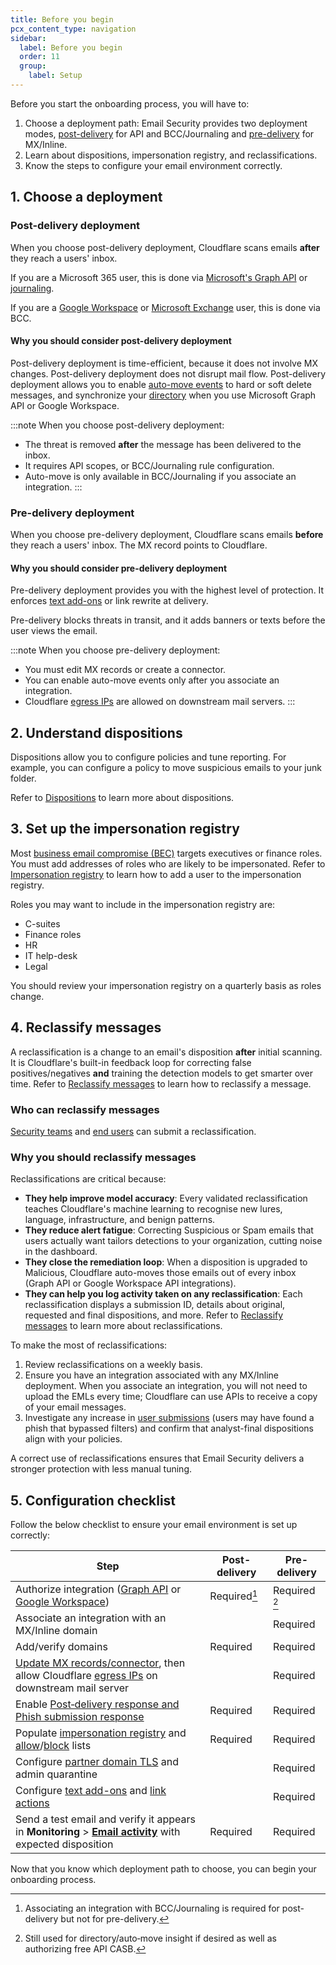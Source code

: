 ```yaml
---
title: Before you begin
pcx_content_type: navigation
sidebar:
  label: Before you begin
  order: 11
  group:
    label: Setup
---
```



Before you start the onboarding process, you will have to:

1. Choose a deployment path: Email Security provides two deployment modes, [post-delivery](/cloudflare-one/email-security/setup/post-delivery-deployment/) for API and BCC/Journaling and [pre-delivery](/cloudflare-one/email-security/setup/pre-delivery-deployment/) for MX/Inline.
2. Learn about dispositions, impersonation registry, and reclassifications.
3. Know the steps to configure your email environment correctly.

## 1. Choose a deployment

### Post-delivery deployment

When you choose post-delivery deployment, Cloudflare scans emails **after** they reach a users' inbox.

If you are a Microsoft 365 user, this is done via [Microsoft's Graph API](/cloudflare-one/email-security/setup/post-delivery-deployment/api/office365-api/) or [journaling](/cloudflare-one/email-security/setup/post-delivery-deployment/bcc-journaling/journaling-setup/office365-journaling/).

If you are a [Google Workspace](/cloudflare-one/email-security/setup/post-delivery-deployment/bcc-journaling/bcc-setup/gmail-bcc-setup/gmail-bcc-setup/) or [Microsoft Exchange](/cloudflare-one/email-security/setup/post-delivery-deployment/bcc-journaling/bcc-setup/bcc-microsoft-exchange/) user, this is done via BCC.

#### Why you should consider post-delivery deployment

Post-delivery deployment is time-efficient, because it does not involve MX changes. Post-delivery deployment does not disrupt mail flow. Post-delivery deployment allows you to enable [auto-move events](/cloudflare-one/email-security/auto-moves/) to hard or soft delete messages, and synchronize your [directory](/cloudflare-one/email-security/directories/) when you use Microsoft Graph API or Google Workspace.

:::note
When you choose post-delivery deployment:
- The threat is removed **after** the message has been delivered to the inbox.
- It requires API scopes, or BCC/Journaling rule configuration.
- Auto-move is only available in BCC/Journaling if you associate an integration.
:::

### Pre-delivery deployment

When you choose pre-delivery deployment, Cloudflare scans emails **before** they reach a users' inbox. The MX record points to Cloudflare.

#### Why you should consider pre-delivery deployment

Pre-delivery deployment provides you with the highest level of protection. It enforces [text add-ons](/cloudflare-one/email-security/detection-settings/configure-text-add-ons/) or link rewrite at delivery.

Pre-delivery blocks threats in transit, and it adds banners or texts before the user views the email.

:::note
When you choose pre-delivery deployment:
- You must edit MX records or create a connector.
- You can enable auto-move events only after you associate an integration.
- Cloudflare [egress IPs](/cloudflare-one/email-security/setup/pre-delivery-deployment/egress-ips/) are allowed on downstream mail servers.
:::

## 2. Understand dispositions

Dispositions allow you to configure policies and tune reporting. For example, you can configure a policy to move suspicious emails to your junk folder.

Refer to [Dispositions](/cloudflare-one/email-security/reference/dispositions-and-attributes/#dispositions) to learn more about dispositions.

## 3. Set up the impersonation registry

Most [business email compromise (BEC)](https://www.cloudflare.com/en-gb/learning/email-security/business-email-compromise-bec/) targets executives or finance roles. You must add addresses of roles who are likely to be impersonated. Refer to [Impersonation registry](/cloudflare-one/email-security/detection-settings/impersonation-registry/) to learn how to add a user to the impersonation registry.

Roles you may want to include in the impersonation registry are:

- C-suites
- Finance roles
- HR
- IT help-desk
- Legal

You should review your impersonation registry on a quarterly basis as roles change.

## 4. Reclassify messages

A reclassification is a change to an email's disposition **after** initial scanning. It is Cloudflare's built-in feedback loop for correcting false positives/negatives **and** training the detection models to get smarter over time. Refer to [Reclassify messages](/cloudflare-one/email-security/email-monitoring/search-email/#reclassify-messages) to learn how to reclassify a message.


### Who can reclassify messages

[Security teams](/cloudflare-one/email-security/email-monitoring/search-email/#team-submissions) and [end users](/cloudflare-one/email-security/email-monitoring/search-email/#user-submissions) can submit a reclassification. 

### Why you should reclassify messages

Reclassifications are critical because:

- **They help improve model accuracy**: Every validated reclassification teaches Cloudflare's machine learning to recognise new lures, language, infrastructure, and benign patterns.
- **They reduce alert fatigue**: Correcting Suspicious or Spam emails that users actually want tailors detections to your organization, cutting noise in the dashboard.
- **They close the remediation loop**: When a disposition is upgraded to Malicious, Cloudflare auto-moves those emails out of every inbox (Graph API or Google Workspace API integrations).
- **They can help you log activity taken on any reclassification**: Each reclassification displays a submission ID, details about original, requested and final dispositions, and more. Refer to [Reclassify messages](/cloudflare-one/email-security/email-monitoring/search-email/#reclassify-messages) to learn more about reclassifications.

To make the most of reclassifications:

1. Review reclassifications on a weekly basis.
2. Ensure you have an integration associated with any MX/Inline deployment. When you associate an integration, you will not need to upload the EMLs every time; Cloudflare can use APIs to receive a copy of your email messages.
3. Investigate any increase in [user submissions](/cloudflare-one/email-security/email-monitoring/search-email/#user-submissions) (users may have found a phish that bypassed filters) and confirm that analyst-final dispositions align with your policies.

A correct use of reclassifications ensures that Email Security delivers a stronger protection with less manual tuning.

## 5. Configuration checklist

Follow the below checklist to ensure your email environment is set up correctly:

| Step                                                                                                    | Post-delivery | Pre-delivery |
|---------------------------------------------------------------------------------------------------------|---------------|--------------|
| Authorize integration ([Graph API](/cloudflare-one/email-security/setup/post-delivery-deployment/api/office365-api/#enable-microsoft-integration) or [Google Workspace](/cloudflare-one/email-security/setup/post-delivery-deployment/bcc-journaling/bcc-setup/gmail-bcc-setup/enable-gmail-integration/))                                                | Required[^1]      | Required [^2]     |
| Associate an integration with an MX/Inline domain                                                       |               | Required     |
| Add/verify domains                                                                                      | Required      | Required     |
| [Update MX records/connector](/cloudflare-one/email-security/setup/pre-delivery-deployment/mx-inline-deployment-setup/), then allow Cloudflare [egress IPs](/cloudflare-one/email-security/setup/pre-delivery-deployment/egress-ips/) on downstream mail server |               | Required     |
| Enable [Post‑delivery response and Phish submission response](/cloudflare-one/email-security/auto-moves/)                                             | Required      | Required     |
| Populate [impersonation registry](/cloudflare-one/email-security/detection-settings/impersonation-registry/) and [allow](/cloudflare-one/email-security/detection-settings/allow-policies/)/[block](/cloudflare-one/email-security/detection-settings/blocked-senders/) lists                                                 | Required      | Required     |
| Configure [partner domain TLS](/cloudflare-one/email-security/setup/pre-delivery-deployment/partner-domain-tls/) and admin quarantine                                                              |               | Required     |
| Configure [text add-ons](/cloudflare-one/email-security/detection-settings/configure-text-add-ons/) and [link actions](/cloudflare-one/email-security/detection-settings/configure-link-actions/)                                                                  |               | Required     |
| Send a test email and verify it appears in **Monitoring** > [**Email activity**](/cloudflare-one/email-security/email-monitoring/#email-activity) with expected disposition        | Required      | Required     |

[^1]: Associating an integration with BCC/Journaling is required for post-delivery but not for pre-delivery.
[^2]: Still used for directory/auto‑move insight if desired as well as authorizing free API CASB.

Now that you know which deployment path to choose, you can begin your onboarding process.
